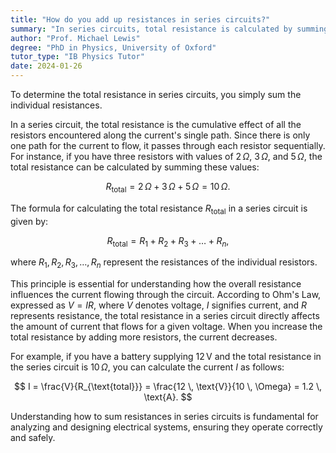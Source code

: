 ```yaml
---
title: "How do you add up resistances in series circuits?"
summary: "In series circuits, total resistance is calculated by summing the individual resistances."
author: "Prof. Michael Lewis"
degree: "PhD in Physics, University of Oxford"
tutor_type: "IB Physics Tutor"
date: 2024-01-26
---
```


To determine the total resistance in series circuits, you simply sum the individual resistances.

In a series circuit, the total resistance is the cumulative effect of all the resistors encountered along the current's single path. Since there is only one path for the current to flow, it passes through each resistor sequentially. For instance, if you have three resistors with values of $2 \, \Omega$, $3 \, \Omega$, and $5 \, \Omega$, the total resistance can be calculated by summing these values:

$$
R_{\text{total}} = 2 \, \Omega + 3 \, \Omega + 5 \, \Omega = 10 \, \Omega.
$$

The formula for calculating the total resistance $R_{\text{total}}$ in a series circuit is given by:

$$
R_{\text{total}} = R_1 + R_2 + R_3 + \ldots + R_n,
$$

where $R_1, R_2, R_3, \ldots, R_n$ represent the resistances of the individual resistors.

This principle is essential for understanding how the overall resistance influences the current flowing through the circuit. According to Ohm's Law, expressed as $V = IR$, where $V$ denotes voltage, $I$ signifies current, and $R$ represents resistance, the total resistance in a series circuit directly affects the amount of current that flows for a given voltage. When you increase the total resistance by adding more resistors, the current decreases.

For example, if you have a battery supplying $12 \, \text{V}$ and the total resistance in the series circuit is $10 \, \Omega$, you can calculate the current $I$ as follows:

$$
I = \frac{V}{R_{\text{total}}} = \frac{12 \, \text{V}}{10 \, \Omega} = 1.2 \, \text{A}.
$$

Understanding how to sum resistances in series circuits is fundamental for analyzing and designing electrical systems, ensuring they operate correctly and safely.
    